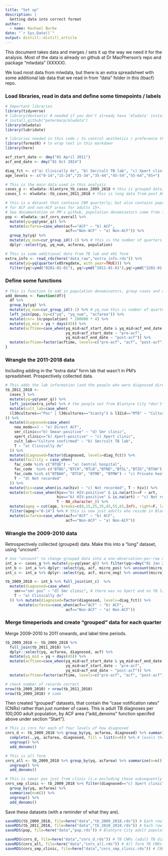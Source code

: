 ```yaml
---
title: "Set up"
description: |
  Getting data into correct format
author:
  - name: Rachael Burke
date: "`r Sys.Date()`"
output: distill::distill_article
---
```


This document takes data and merges / sets it up the way we need it for the analysis.  Most of the data is already on github at Dr MacPherson's repo and package "mlwdata" (XXXXX).

We load most data from mlwdata, but there is an extra spreadsheet with some additional lab data that we read in from "data" folder in this (tbacf) repo.

### Load libraries, read in data and define some timepoints / labels

```r
# Important libraries
library(tidyverse)
# library(devtools) # needed if you don't already have 'mlwdata' installed
# install.github("petermacp/mlwdata")
library(mlwdata)
library(lubridate)

# libraries needed in this code / to control aesthetics / preference that you could do without
library(formatR) # to wrap text in this markdown
library(here)

acf_start_date <- dmy("01 April 2011") 
acf_end_date <- dmy("01 Oct 2014")

diag_fct <- c("a) Clinically dx", "b) Smr/cult TB lab", "c) Xpert clinic", "d) Smr clinic", "e) Direct ACF") # factor levels for how TB was diagnosed
age_levels <- c("0-14","15-24","25-34","35-44","45-54","55-64","65+")

# This is the main data used in this analysis
cases_g <- mlwdata::blantyre_tb_cases_2009_2018 # this is grouped data, very sparse.  Contains pre-ACF data (2009-2010)
cases_l <- mlwdata::tb_cases_2011_2018 # this is long data from post ACF starting (2011-); this has more detail on each person with TB

# this is a dataset that contains CNR quarterly; but also contains population denominator 
# for ACF and non-ACF areas for adults 15+.  
# See documentation on PM's github, population denominators come from intrapolation from GoM census' (which were in 2008 and 2018).
pop <- mlwdata::acf_cnrs_overall %>%  
  mutate(yq=yq(year_q)) %>% 
  mutate(acfarea=case_when(acf=="ACF" ~ "b) ACF",
                           acf=="Non-ACF" ~ "a) Non-ACF")) %>%
  group_by(yq) %>%
  mutate(yq_num=cur_group_id()-1) %>% # this is the number of quarters elapsed since Q1.2009
  dplyr::select(yq, yq_num, acfarea, population)

# This is some additional data from TB lab and x01 form
extra_info <- read_rds(here("data_raw","extra_info.rds")) %>%  
  mutate(yq=yq(quarter(x05regdate, with_year=TRUE))) %>% 
  filter(yq!=ymd("0201-01-01"), yq!=ymd("2011-01-01"),yq!=ymd("2201-01-01")) 
```

### Define some functions

```r
# This is function to add in population denominators, group cases and recreate useful columns (will work on whole long dataset, or subsections of it)
add_denoms <- function(df){
  df %>%
  group_by(yq) %>%
  mutate(yq_num=cur_group_id()-1) %>% # yq_num this is number of quarter years passed since January 2009 and is used for statistical modelling.
  left_join(pop, by=c("yq", "yq_num", "acfarea")) %>%
  mutate(cnr= (n/population) * 100000 * 4) %>%
  mutate(yq_mid = yq + days(45)) %>%
  mutate(acftime=case_when(yq_mid>acf_start_date & yq_mid<acf_end_date ~ "acf",
                           yq_mid<acf_start_date ~ "pre-acf",
                           yq_mid>acf_end_date ~ "post-acf")) %>%
  mutate(acftime=factor(acftime, levels=c("pre-acf", "acf", "post-acf")))
}
```


### Wrangle the 2011-2018 data

Including adding in the "extra data" form lab that wasn't in PM's spreadsheet.  Prospectively collected data.

```r
# This adds the lab information (and the people who were diagnosed directly through ACF vs. indirectly)
tb_2011_2018 <- 
  cases_l %>% 
  mutate(yq=yq(year_q)) %>%
  left_join(extra_info) %>% # the people not from Blantyre City *don't* get merged here as "left join" rather than full join.
  mutate(cult_lab=case_when(
  (l30cultures=="Pos" | l30cultures=="Scanty") & l32id=="MTB" ~ "Culture confirmed"
)) %>% 
  mutate(diagnosed=case_when(
    new_mode==3 ~ "e) Direct ACF",
    smr_clinic=="b) Smear-positive" ~ "d) Smr clinic",
    xpert_clinic=="b) Xpert-positive" ~ "c) Xpert clinic",
    cult_lab=="Culture confirmed" ~ "b) Smr/cult TB lab",
    T ~ "a) Clinically dx"
  )) %>% 
  mutate(diagnosed=factor(diagnosed, levels=diag_fct)) %>%
  mutate(facility = case_when(
    fac_code %in% c("BTQE") ~ "a) Central hospital",
    fac_code  %in% c("BTBG","BTCH","BTLB","BTND","BTSL","BTZG","BTGW")  ~ "b) Health centre",
    fac_code %in% c("BTBAH", "BTCH", "BTMB", "BTMW") ~ "c) Private health facility",
    T ~ "d) Not recorded"
  )) %>%
  mutate(hiv=case_when(is.na(hiv) ~ "c) Not recorded", T ~ hiv)) %>%
  mutate(art=case_when(hiv=="b) HIV-positive" & is.na(art)==F ~ art,  
                       hiv=="b) HIV-positive" & is.na(art) ~ "c) Not recorded", # why does no-one have a missing ART status?
                       T ~ NA_character_)) %>%
  mutate(ageg = cut(age, breaks=c(0,15,25,35,45,55,65,Inf), right=F, labels=age_levels)) %>%
  filter(ageg!="0-14") %>% # this is now just adults who reside in Blantyre City  (removed 1272 children from the dataset for analysis (see methods of paper for rationale - mainly that children not targetted by ACF at all))
  mutate(acfarea=case_when(acf=="ACF" ~ "b) ACF",
                           acf=="Non-ACF" ~ "a) Non-ACF")) 

```

### Wrangle the 2009-2010 data

Retrospectively collected (grouped) data.  Make this into a "long" dataset, using "uncount".

```r
# Use "uncount" to change grouped data into a one-observation-per-row data (have to create "intermediate" dfs for this, as I don't think I can "uncount" smr-neg and smr-pos seperately in one step)
int_a <- cases_g %>% mutate(yq=yq(year_q)) %>% filter(yq<=dmy("01 Jan 2011")) %>% pivot_wider(names_from=tbcases, values_from=n) %>% rename(micro_pos=`Smr/Xpert-positive cases`) %>% mutate(micro_neg=`All cases` - micro_pos)
int_b <- int_a %>% dplyr::select(yq, acf, micro_pos) %>% uncount(micro_pos) %>% mutate(smr="smr pos")
int_c <- int_a %>% dplyr::select(yq, acf, micro_neg) %>% uncount(micro_neg) %>% mutate(smr="smr neg / not done")

tb_2009_2010 <- int_b %>% full_join(int_c)  %>% 
  mutate(diagnosed=case_when(
    smr=="smr pos" ~ "d) Smr clinic", # there was no Xpert and no TB lab culture during 2009-2010
    T ~ "a) Clinically dx"
  )) %>% mutate(diagnosed=factor(diagnosed, levels=diag_fct)) %>%
      mutate(acfarea=case_when(acf=="ACF" ~ "b) ACF",
                           acf=="Non-ACF" ~ "a) Non-ACF"))
```

### Merge timeperiods and create "grouped" data for each quarter

Merge 2009-2010 to 2011 onwards, and label time periods.
 
```r
tb_2009_2018 <- tb_2009_2010 %>% 
  full_join(tb_2011_2018) %>% 
  dplyr::select(yq, acfarea, diagnosed, acf) %>% 
  mutate(yq_mid = yq + days(45)) %>%
  mutate(acftime=case_when(yq_mid>acf_start_date & yq_mid<acf_end_date ~ "acf",
                           yq_mid<acf_start_date ~ "pre-acf",
                           yq_mid>acf_end_date ~ "post-acf")) %>%
  mutate(acftime=factor(acftime, levels=c("pre-acf", "acf", "post-acf")))

# check number of records correct
nrow(tb_2009_2010) + nrow(tb_2011_2018)
nrow(tb_2009_2018) # same
```

Then created "grouped" datasets, that contain the "case notification rates" (CNRs) rather than just number of cases.  This is adult TB diagnoses per 100,000 adult population, by ACF area ("add_denoms" function specifed above under section "Start").

```r
# This is cnrs for each of four levels of how diagnosed
cnrs_d <- tb_2009_2018 %>% group_by(yq, acfarea, diagnosed) %>% summarise(n=n()) %>% 
  complete(.,yq, acfarea, diagnosed, fill = list(n=0)) %>% # levels that have no people, should exist in data, with "0" people
  ungroup() %>%
  add_denoms()

# This is all form
cnrs_all <- tb_2009_2018 %>% group_by(yq, acfarea) %>% summarise(n=n()) %>% 
  ungroup() %>%
  add_denoms()

# This is smear pos just from clinic (i.e excluding those subsequently micro confirmed in TB lab)
cnrs_smp_clinic <- tb_2009_2018 %>% filter(diagnosed=="c) Xpert clinic" | diagnosed=="d) Smr clinic" | diagnosed=="e) Direct ACF") %>% 
  group_by(yq, acfarea) %>% 
  summarise(n=n()) %>% 
  ungroup() %>%
  add_denoms()

```

Save these datasets (with a reminder of what they are).

```r
saveRDS(tb_2009_2018, file=here("data","tb_2009_2018.rds")) # Each row represents one adult in Blantyre City diagnosed with TB, information on method of TB diagnosis, quarter-year of diagnosis and whether they lived in an ACF or non-ACF area.
saveRDS(tb_2011_2018, file=here("data","tb_2010_2018.rds")) # Each row represents one adult in Blantyre City diagnosed with TB, but with more information per person than the 2009_2010 file (i.e. includes HIV status, age and sex)
saveRDS(pop, file=here("data","pop.rds")) # Blantyre City adult population by quarter-year and ACF vs. non-ACF area

saveRDS(cnrs_d, file=here("data","cnrs_d.rds")) # TB CNRs (adult TB diagnoses per 100,000 adults) by method of diagnosis
saveRDS(cnrs_all, file=here("data","cnrs_all.rds")) # All form TB CNRs
saveRDS(cnrs_smp_clinic, file=here("data","cnrs_smp_clinic.rds")) # CNR for smr positive / micro confirmed TB (at the time of starting TB treatment)
```


